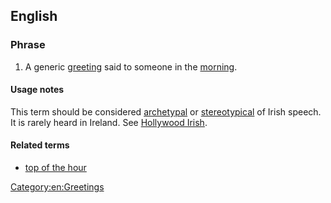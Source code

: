 ==English==

===Phrase===
{{head|en|noun|head=[[top]] of the [[morning]]|}}

# {{context|Ireland|idiomatic|American|archaic|lang=en}} A generic [[greeting]] said to someone in the [[morning]].

====Usage notes====
This term should be considered [[archetypal]] or [[stereotypical]] of Irish speech.  It is rarely heard in Ireland. See [[Hollywood Irish]].

====Related terms====
* [[top of the hour]]

[[Category:en:Greetings]]